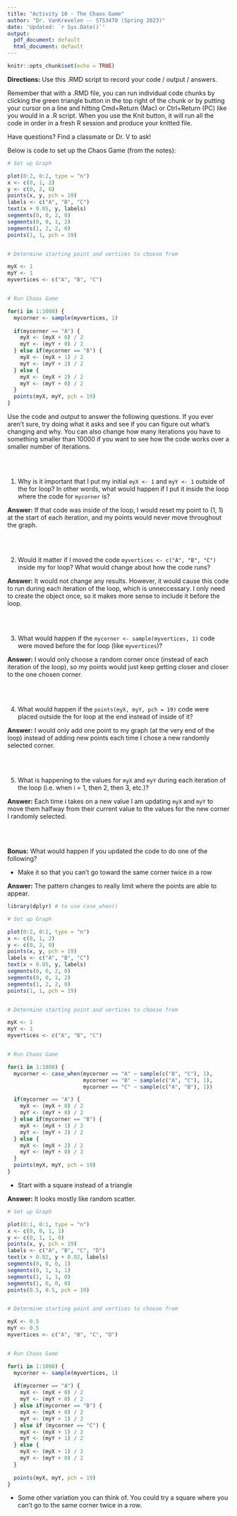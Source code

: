 ```yaml
---
title: "Activity 10 - The Chaos Game"
author: "Dr. VanKrevelen -- STS3470 (Spring 2023)"
date: 'Updated: `r Sys.Date()`'
output:
  pdf_document: default
  html_document: default
---
```


```r
knitr::opts_chunk$set(echo = TRUE)
```

**Directions:** Use this .RMD script to record your code / output / answers.

Remember that with a .RMD file, you can run individual code chunks by clicking the green triangle button in the top right of the chunk or by putting your cursor on a line and hitting Cmd+Return (Mac) or Ctrl+Return (PC) like you would in a .R script. When you use the Knit button, it will run all the code in order in a fresh R session and produce your knitted file.

Have questions? Find a classmate or Dr. V to ask!

Below is code to set up the Chaos Game (from the notes):

```r
# Set up Graph

plot(0:2, 0:2, type = "n")
x <- c(0, 1, 2)
y <- c(0, 2, 0)
points(x, y, pch = 19)
labels <- c("A", "B", "C")
text(x + 0.05, y, labels)
segments(0, 0, 2, 0)
segments(0, 0, 1, 2)
segments(1, 2, 2, 0)
points(1, 1, pch = 19)


# Determine starting point and vertices to choose from

myX <- 1
myY <- 1
myvertices <- c("A", "B", "C")


# Run Chaos Game

for(i in 1:1000) {
  mycorner <- sample(myvertices, 1)
  
  if(mycorner == "A") {
    myX <- (myX + 0) / 2
    myY <- (myY + 0) / 2
  } else if(mycorner == "B") {
    myX <- (myX + 1) / 2
    myY <- (myY + 2) / 2
  } else {
    myX <- (myX + 2) / 2
    myY <- (myY + 0) / 2
  }
  points(myX, myY, pch = 19)
}
```

Use the code and output to answer the following questions. If you ever aren't sure, try doing what it asks and see if you can figure out what's changing and why. You can also change how many iterations you have to something smaller than 10000 if you want to see how the code works over a smaller number of iterations.

<br>
<br>


1) Why is it important that I put my initial `myX <- 1` and `myY <- 1` outside of the for loop? In other words, what would happen if I put it inside the loop where the code for `mycorner` is?

**Answer:** If that code was inside of the loop, I would reset my point to (1, 1) at the start of each iteration, and my points would never move throughout the graph.

<br>
<br>


2) Would it matter if I moved the code `myvertices <- c("A", "B", "C")` inside my for loop? What would change about how the code runs?

**Answer:** It would not change any results. However, it would cause this code to run during each iteration of the loop, which is unneccessary. I only need to create the object once, so it makes more sense to include it before the loop.

<br>
<br>


3) What would happen if the `mycorner <- sample(myvertices, 1)` code were moved before the for loop (like `myvertices`)?

**Answer:** I would only choose a random corner once (instead of each iteration of the loop), so my points would just keep getting closer and closer to the one chosen corner.

<br>
<br>


4) What would happen if the `points(myX, myY, pch = 19)` code were placed outside the for loop at the end instead of inside of it?

**Answer:** I would only add one point to my graph (at the very end of the loop) instead of adding new points each time I chose a new randomly selected corner.

<br>
<br>


5) What is happening to the values for `myX` and `myY` during each iteration of the loop (i.e. when i = 1, then 2, then 3, etc.)?

**Answer:** Each time i takes on a new value I am updating `myX` and `myY` to move them halfway from their current value to the values for the new corner I randomly selected.

<br>
<br>


**Bonus:** What would happen if you updated the code to do one of the following?

- Make it so that you can't go toward the same corner twice in a row

**Answer:** The pattern changes to really limit where the points are able to appear.

```r
library(dplyr) # to use case_when()

# Set up Graph

plot(0:2, 0:2, type = "n")
x <- c(0, 1, 2)
y <- c(0, 2, 0)
points(x, y, pch = 19)
labels <- c("A", "B", "C")
text(x + 0.05, y, labels)
segments(0, 0, 2, 0)
segments(0, 0, 1, 2)
segments(1, 2, 2, 0)
points(1, 1, pch = 19)


# Determine starting point and vertices to choose from

myX <- 1
myY <- 1
myvertices <- c("A", "B", "C")


# Run Chaos Game

for(i in 1:1000) {
  mycorner <- case_when(mycorner == "A" ~ sample(c("B", "C"), 1),
                        mycorner == "B" ~ sample(c("A", "C"), 1),
                        mycorner == "C" ~ sample(c("A", "B"), 1))

  if(mycorner == "A") {
    myX <- (myX + 0) / 2
    myY <- (myY + 0) / 2
  } else if(mycorner == "B") {
    myX <- (myX + 1) / 2
    myY <- (myY + 2) / 2
  } else {
    myX <- (myX + 2) / 2
    myY <- (myY + 0) / 2
  }
  points(myX, myY, pch = 19)
}
```

- Start with a square instead of a triangle

**Answer:** It looks mostly like random scatter.

```r
# Set up Graph

plot(0:1, 0:1, type = "n")
x <- c(0, 0, 1, 1)
y <- c(0, 1, 1, 0)
points(x, y, pch = 19)
labels <- c("A", "B", "C", "D")
text(x + 0.02, y + 0.02, labels)
segments(0, 0, 0, 1)
segments(0, 1, 1, 1)
segments(1, 1, 1, 0)
segments(1, 0, 0, 0)
points(0.5, 0.5, pch = 19)


# Determine starting point and vertices to choose from

myX <- 0.5
myY <- 0.5
myvertices <- c("A", "B", "C", "D")


# Run Chaos Game

for(i in 1:1000) {
  mycorner <- sample(myvertices, 1)
  
  if(mycorner == "A") {
    myX <- (myX + 0) / 2
    myY <- (myY + 0) / 2
  } else if(mycorner == "B") {
    myX <- (myX + 0) / 2
    myY <- (myY + 1) / 2
  } else if (mycorner == "C") {
    myX <- (myX + 1) / 2
    myY <- (myY + 1) / 2
  } else {
    myX <- (myX + 1) / 2
    myY <- (myY + 0) / 2
  }
  
  points(myX, myY, pch = 19)
}
```

- Some other variation you can think of. You could try a square where you can't go to the same corner twice in a row.